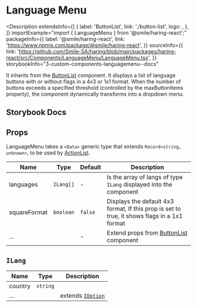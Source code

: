 
# Language Menu

<Description
  extendsInfo={[
    {
      label: 'ButtonList',
      link: './button-list',
      logo: <GitHubLogo />,
    },
  ]}
  importExample="import { LanguageMenu } from '@smile/haring-react';"
  packageInfo={{
    label: '@smile/haring-react',
    link: 'https://www.npmjs.com/package/@smile/haring-react',
  }}
  sourceInfo={{
    link: 'https://github.com/Smile-SA/haring/blob/main/packages/haring-react/src/Components/LanguageMenu/LanguageMenu.tsx',
  }}
  storybookInfo="3-custom-components-languagemenu--docs"
>
  It inherits from the [ButtonList](./button-list) component. It displays a list
  of language buttons with or without flags in a 4x3 or 1x1 format. When the
  number of buttons exceeds a specified threshold (controlled by the
  maxButtonItems property), the component dynamically transforms into a dropdown
  menu.
</Description>

## Storybook Docs

<StorybookEmbed storyId="3-custom-components-languagemenu--docs" height="820" />

## Props

LanguageMenu takes a `<Data>` generic type that extends `Record<string, unknown>`, to be used by [ActionList](./action-list).

| Name                  | Type      | Default | Description                                                                                  |
| --------------------- | --------- | ------- | -------------------------------------------------------------------------------------------- |
| languages <Required/> | `ILang[]` | -       | Is the array of langs of type `ILang` displayed into the component                           |
| squareFormat          | `boolean` | `false` | Displays the default 4x3 format, If this prop is set to true, it shows flags in a 1x1 format |
| ...                   |           | -       | Extend props from [ButtonList](./button-list) component                                      |

## `ILang`

| Name    | Type     | Description                                              |
| ------- | -------- | -------------------------------------------------------- |
| country | `string` |                                                          |
| ...     |          | extends [`IOption`]('../../../../shared-types/i-options) |
